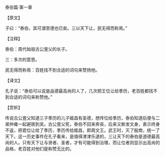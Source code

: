 

泰伯篇·第一章

【原文】

子曰：“泰伯，其可谓至德也已矣。三以天下让，民无得而称焉。”

【注释】

泰伯：周代始祖古公亶父的长子。

三：多次的意思。

民无得而称焉：百姓找不到合适的词句来赞扬他。

【译文】

孔子说：“泰伯可以说是品德最高尚的人了，几次把王位让给季历，老百姓都找不到合适的词句来称赞他。”

【赏析】

传说古公亶父知道三子季历的儿子姬昌有圣德，想传位给季历，泰伯知道后便与二弟仲雍一起避居到吴。古公亶父死，泰伯不回来奔丧，后来又断发文身，表示终身不返，把君位让给了季历，季历传给姬昌，即周文王。武王时，灭了殷商，统一了天下。这一历史事件在孔子看来，是值得津津乐道的，三让天下的泰伯是道德最高尚的人。只有天下让与贤者、圣者，才有可能得到治理，而让位者则显示出高尚的品格，老百姓对他们是称赞无比的。

